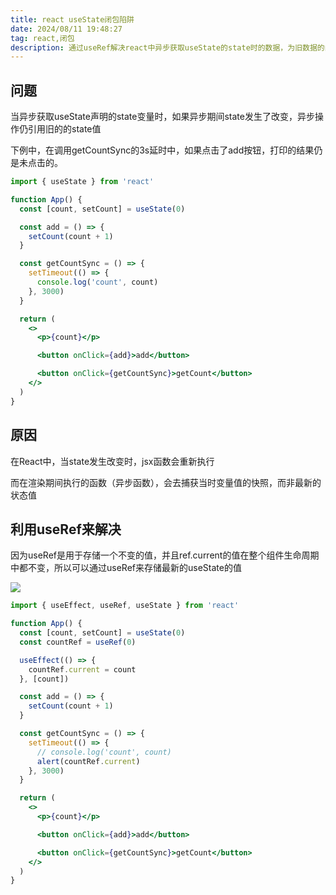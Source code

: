 ```yaml
---
title: react useState闭包陷阱
date: 2024/08/11 19:48:27
tag: react,闭包
description: 通过useRef解决react中异步获取useState的state时的数据，为旧数据的问题
---
```


## 问题
当异步获取useState声明的state变量时，如果异步期间state发生了改变，异步操作仍引用旧的的state值

下例中，在调用getCountSync的3s延时中，如果点击了add按钮，打印的结果仍是未点击的。

```jsx
import { useState } from 'react'

function App() {
  const [count, setCount] = useState(0)

  const add = () => {
    setCount(count + 1)
  }

  const getCountSync = () => {
    setTimeout(() => {
      console.log('count', count)
    }, 3000)
  }

  return (
    <>
      <p>{count}</p>

      <button onClick={add}>add</button>

      <button onClick={getCountSync}>getCount</button>
    </>
  )
}
```

## 原因
在React中，当state发生改变时，jsx函数会重新执行

而在渲染期间执行的函数（异步函数），会去捕获当时变量值的快照，而非最新的状态值

## 利用useRef来解决
因为useRef是用于存储一个不变的值，并且ref.current的值在整个组件生命周期中都不变，所以可以通过useRef来存储最新的useState的值

![](https://image.084612.xyz/20240811195839.png)

```jsx
import { useEffect, useRef, useState } from 'react'

function App() {
  const [count, setCount] = useState(0)
  const countRef = useRef(0)

  useEffect(() => {
    countRef.current = count
  }, [count])

  const add = () => {
    setCount(count + 1)
  }

  const getCountSync = () => {
    setTimeout(() => {
      // console.log('count', count)
      alert(countRef.current)
    }, 3000)
  }

  return (
    <>
      <p>{count}</p>

      <button onClick={add}>add</button>

      <button onClick={getCountSync}>getCount</button>
    </>
  )
}
```

